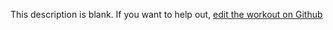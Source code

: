 
  This description is blank. If you want to help out, [edit the workout on Github](https://www.github.com/LiftArcade/exercises/blob/main/exercises/smith-machine-upright-row-description.mdx)